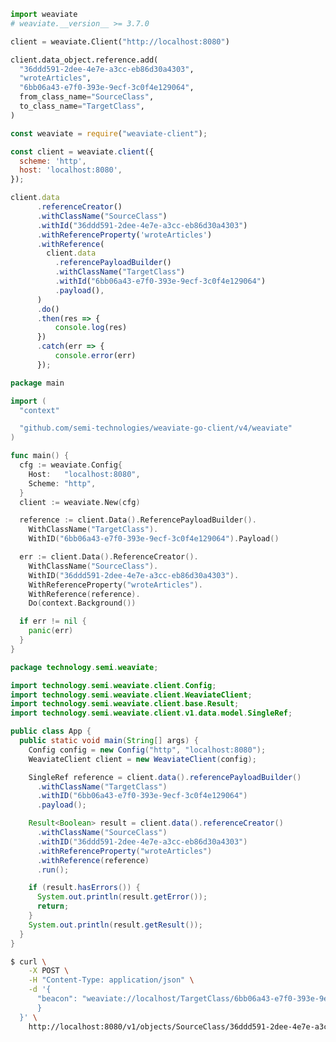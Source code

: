 
<Tabs groupId="languages">
<TabItem value="py" label="Python">

```python
import weaviate
# weaviate.__version__ >= 3.7.0

client = weaviate.Client("http://localhost:8080")

client.data_object.reference.add(
  "36ddd591-2dee-4e7e-a3cc-eb86d30a4303",
  "wroteArticles",
  "6bb06a43-e7f0-393e-9ecf-3c0f4e129064",
  from_class_name="SourceClass",
  to_class_name="TargetClass",
)
```

</TabItem>
<TabItem value="js" label="JavaScript">

```js
const weaviate = require("weaviate-client");

const client = weaviate.client({
  scheme: 'http',
  host: 'localhost:8080',
});

client.data
      .referenceCreator()
      .withClassName("SourceClass")
      .withId("36ddd591-2dee-4e7e-a3cc-eb86d30a4303")
      .withReferenceProperty('wroteArticles')
      .withReference(
        client.data
          .referencePayloadBuilder()
          .withClassName("TargetClass")
          .withId("6bb06a43-e7f0-393e-9ecf-3c0f4e129064")
          .payload(),
      )
      .do()
      .then(res => {
          console.log(res)
      })
      .catch(err => {
          console.error(err)
      });
```

</TabItem>
<TabItem value="go" label="Go">

```go
package main

import (
  "context"

  "github.com/semi-technologies/weaviate-go-client/v4/weaviate"
)

func main() {
  cfg := weaviate.Config{
    Host:   "localhost:8080",
    Scheme: "http",
  }
  client := weaviate.New(cfg)

  reference := client.Data().ReferencePayloadBuilder().
    WithClassName("TargetClass").
    WithID("6bb06a43-e7f0-393e-9ecf-3c0f4e129064").Payload()

  err := client.Data().ReferenceCreator().
    WithClassName("SourceClass").
    WithID("36ddd591-2dee-4e7e-a3cc-eb86d30a4303").
    WithReferenceProperty("wroteArticles").
    WithReference(reference).
    Do(context.Background())

  if err != nil {
    panic(err)
  }
}
```

</TabItem>
<TabItem value="java" label="Java">

```java
package technology.semi.weaviate;

import technology.semi.weaviate.client.Config;
import technology.semi.weaviate.client.WeaviateClient;
import technology.semi.weaviate.client.base.Result;
import technology.semi.weaviate.client.v1.data.model.SingleRef;

public class App {
  public static void main(String[] args) {
    Config config = new Config("http", "localhost:8080");
    WeaviateClient client = new WeaviateClient(config);

    SingleRef reference = client.data().referencePayloadBuilder()
      .withClassName("TargetClass")
      .withID("6bb06a43-e7f0-393e-9ecf-3c0f4e129064")
      .payload();

    Result<Boolean> result = client.data().referenceCreator()
      .withClassName("SourceClass")
      .withID("36ddd591-2dee-4e7e-a3cc-eb86d30a4303")
      .withReferenceProperty("wroteArticles")
      .withReference(reference)
      .run();

    if (result.hasErrors()) {
      System.out.println(result.getError());
      return;
    }
    System.out.println(result.getResult());
  }
}
```

</TabItem>
<TabItem value="curl" label="Curl">

```bash
$ curl \
    -X POST \
    -H "Content-Type: application/json" \
    -d '{
      "beacon": "weaviate://localhost/TargetClass/6bb06a43-e7f0-393e-9ecf-3c0f4e129064"
      }
  }' \
    http://localhost:8080/v1/objects/SourceClass/36ddd591-2dee-4e7e-a3cc-eb86d30a4303/references/wroteArticles
```

</TabItem>
</Tabs>